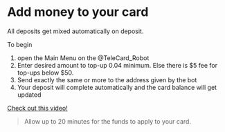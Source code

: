 # Add money to your card

All deposits get mixed automatically on deposit. 

To begin 
1. open the Main Menu on the @TeleCard_Robot
2. Enter desired amount to top-up 0.04 minimum. Else there is $5 fee for top-ups below $50.
3. Send exactly the same or more to the address given by the bot
4. Your deposit will complete automatically and the card balance will get updated

[Check out this video!](https://files-hosdt.vercel.app/tut6.mov)

> Allow up to 20 minutes for the funds to apply to your card.

